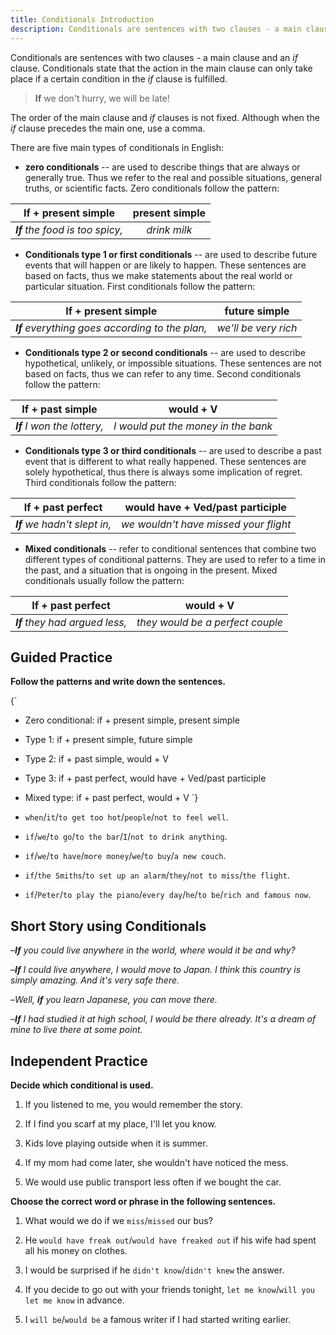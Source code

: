 ```yaml
---
title: Conditionals Introduction
description: Conditionals are sentences with two clauses - a main clause and an if clause. Conditionals state that the action in the main clause can only take place if a certain condition in the if clause is fulfilled.
---
```


Conditionals are sentences with two clauses - a main clause and an _if_ clause. Conditionals state that the action in the main clause can only take place if a certain condition in the _if_ clause is fulfilled.

> **If** we don't hurry, we will be late!

The order of the main clause and _if_ clauses is not fixed. Although when the _if_ clause precedes the main one, use a comma.

There are five main types of conditionals in English:

- **zero conditionals** -- are used to describe things that are always or generally true. Thus we refer to the real and possible situations, general truths, or scientific facts. Zero conditionals follow the pattern:

|       If + present simple       | present simple |
| :-----------------------------: | :------------: |
| _**If** the food is too spicy,_ |  _drink milk_  |

- **Conditionals type 1 or first conditionals** -- are used to describe future events that will happen or are likely to happen. These sentences are based on facts, thus we make statements about the real world or particular situation. First conditionals follow the pattern:

|               If + present simple               |    future simple     |
| :---------------------------------------------: | :------------------: |
| _**If** everything goes according to the plan,_ | _we'll be very rich_ |

- **Conditionals type 2 or second conditionals** -- are used to describe hypothetical, unlikely, or impossible situations. These sentences are not based on facts, thus we can refer to any time. Second conditionals follow the pattern:

|      If + past simple       |              would + V              |
| :-------------------------: | :---------------------------------: |
| _**If** I won the lottery,_ | _I would put the money in the bank_ |

- **Conditionals type 3 or third conditionals** -- are used to describe a past event that is different to what really happened. These sentences are solely hypothetical, thus there is always some implication of regret. Third conditionals follow the pattern:

|      If + past perfect       |   would have + Ved/past participle    |
| :--------------------------: | :-----------------------------------: |
| _**If** we hadn't slept in,_ | _we wouldn't have missed your flight_ |

- **Mixed conditionals** -- refer to conditional sentences that combine two different types of conditional patterns. They are used to refer to a time in the past, and a situation that is ongoing in the present. Mixed conditionals usually follow the pattern:

|       If + past perfect        |            would + V             |
| :----------------------------: | :------------------------------: |
| _**If** they had argued less,_ | _they would be a perfect couple_ |

## Guided Practice

**Follow the patterns and write down the sentences.**

<Callout type="success">{`
  - Zero conditional: if + present simple, present simple
  - Type 1: if + present simple, future simple
  - Type 2: if + past simple, would + V
  - Type 3: if + past perfect, would have + Ved/past participle
  - Mixed type: if + past perfect, would + V
`}</Callout>

- `when`/`it`/`to get too hot`/`people`/`not to feel well`. <Tooltip content="When it gets too hot, people don't feel well" />
- `if`/`we`/`to go`/`to the bar`/`I`/`not to drink anything`. <Tooltip content="If we go to the bar, I won't drink anything" />
- `if`/`we`/`to have`/`more money`/`we`/`to buy`/`a new couch`. <Tooltip content="If we have more money, we would buy a new couch" />
- `if`/`the Smiths`/`to set up an alarm`/`they`/`not to miss`/`the flight`. <Tooltip content="If the Smiths had set up an alarm, they wouldn't have missed the flight" />
- `if`/`Peter`/`to play the piano`/`every day`/`he`/`to be`/`rich and famous now`. <Tooltip content="If Peter had played the piano every day, he would be rich and famous now" />

## Short Story using Conditionals

–_**If** you could live anywhere in the world, where would it be and why?_

–_**If** I could live anywhere, I would move to Japan. I think this country is simply amazing. And it's very safe there._

–_Well, **if** you learn Japanese, you can move there._

–_**If** I had studied it at high school, I would be there already. It's a dream of mine to live there at some point._

## Independent Practice

**Decide which conditional is used.**

1. If you listened to me, you would remember the story. <Tooltip content="Type 2" />

2. If I find you scarf at my place, I'll let you know. <Tooltip content="Type 1" />

3. Kids love playing outside when it is summer. <Tooltip content="Zero conditional" />

4. If my mom had come later, she wouldn't have noticed the mess. <Tooltip content="Type 3" />

5. We would use public transport less often if we bought the car. <Tooltip content="Type 2" />

**Choose the correct word or phrase in the following sentences.**

1. What would we do if we `miss`/`missed` our bus? <Tooltip content="missed" />

2. He `would have freak out`/`would have freaked out` if his wife had spent all his money on clothes. <Tooltip content="would have freaked out" />

3. I would be surprised if he `didn't know`/`didn't knew` the answer. <Tooltip content="didn't know" />

4. If you decide to go out with your friends tonight, `let me know`/`will you let me know` in advance. <Tooltip content="let me know" />

5. I `will be`/`would be` a famous writer if I had started writing earlier. <Tooltip content="would be" />
